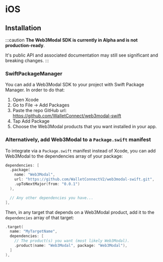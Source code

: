 # iOS

## Installation

:::caution
**The Web3Modal SDK is currently in Alpha and is not production-ready**.

It's public API and associated documentation may still see significant and breaking changes.
:::

### SwiftPackageManager

You can add a Web3Modal SDK to your project with Swift Package Manager. In order to do that:

1. Open Xcode
2. Go to File -> Add Packages
3. Paste the repo GitHub url: https://github.com/WalletConnect/web3modal-swift
4. Tap Add Package
5. Choose the Web3Modal products that you want installed in your app.

### Alternatively, add Web3Modal to a `Package.swift` manifest

To integrate via a `Package.swift` manifest instead of Xcode, you can add
Web3Modal to the dependencies array of your package:

```swift
dependencies: [
  .package(
    name: "Web3Modal",
    url: "https://github.com/WalletConnectV2/web3modal-swift.git",
    .upToNextMajor(from: "0.0.1")
  ),

  // Any other dependencies you have...
],
```

Then, in any target that depends on a Web3Modal product, add it to the `dependencies`
array of that target:

```swift
.target(
  name: "MyTargetName",
  dependencies: [
    // The product(s) you want (most likely Web3Modal).
    .product(name: "Web3Modal", package: "Web3Modal"),
  ]
),
```
